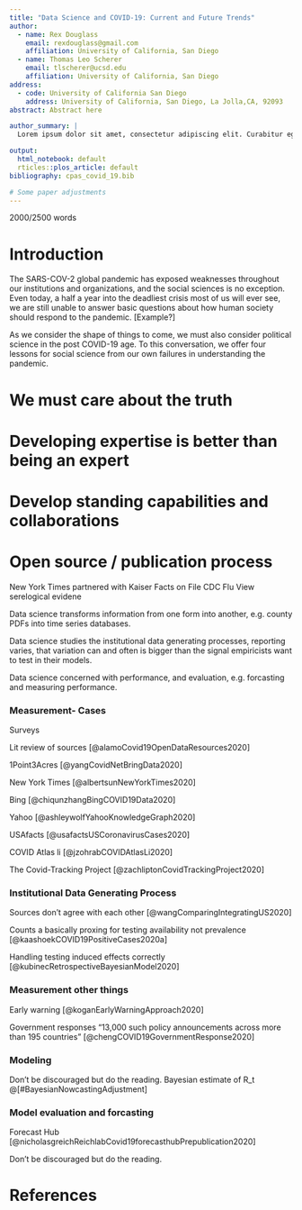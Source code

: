 ```yaml
---
title: "Data Science and COVID-19: Current and Future Trends"
author:
  - name: Rex Douglass
    email: rexdouglass@gmail.com
    affiliation: University of California, San Diego
  - name: Thomas Leo Scherer
    email: tlscherer@ucsd.edu
    affiliation: University of California, San Diego
address:
  - code: University of California San Diego
    address: University of California, San Diego, La Jolla,CA, 92093
abstract: Abstract here

author_summary: |
  Lorem ipsum dolor sit amet, consectetur adipiscing elit. Curabitur eget porta erat. Morbi consectetur est vel gravida pretium. Suspendisse ut dui eu ante cursus gravida non sed sem. Nullam sapien tellus, commodo id velit id, eleifend volutpat quam. Phasellus mauris velit, dapibus finibus elementum vel, pulvinar non tellus. Nunc pellentesque pretium diam, quis maximus dolor faucibus id. Nunc convallis sodales ante, ut ullamcorper est egestas vitae. Nam sit amet enim ultrices, ultrices elit pulvinar, volutpat risus.

output: 
  html_notebook: default
  rticles::plos_article: default
bibliography: cpas_covid_19.bib

# Some paper adjustments
---
```


2000/2500 words

# Introduction

The SARS-COV-2 global pandemic has exposed weaknesses throughout our institutions and organizations, and the social sciences is no exception. Even today, a half a year into the deadliest crisis most of us will ever see, we are still unable to answer basic questions about how human society should respond to the pandemic. [Example?]

As we consider the shape of things to come, we must also consider political science in the post COVID-19 age. To this conversation, we offer four lessons for social science from our own failures in understanding the pandemic.

<!-- Foremost, it showed that government institutions lack the capacity to  public health needs of their constituents.  -->

<!-- address all of the scientific, safety, and -->

<!-- Commercial, academic, and civil society efforts have stepped forward to fill this gap but often haltingly,  -->


# We must care about the truth

<!-- Let's face it, most of our audiences aren't interested in the truth. We must write to the few that do. And if that's not enough of an incentive to care about the truth, then as a field we must develop mechanisms to hold ourselves accountable.  -->


# Developing expertise is better than being an expert

<!-- You don't need to be an epidemiologist to make epidemiological claims, but you do need to use epidemiological models. Social scientists can (and should) drive in this lane, but there are some rules to the road -->


# Develop standing capabilities and collaborations



# Open source / publication process
<!-- Arhive getting hammered -->





New York Times partnered with Kaiser
Facts on File
CDC Flu View
serelogical evidene

Data science transforms information from one form into another, e.g. county PDFs into time series databases.

Data science studies the institutional data generating processes, reporting varies, that variation can and often is bigger than the signal empiricists want to test in their models.

Data science concerned with performance, and evaluation, e.g. forcasting and measuring performance.

### Measurement- Cases

Surveys

Lit review of sources [@alamoCovid19OpenDataResources2020]

1Point3Acres [@yangCovidNetBringData2020]

New York Times [@albertsunNewYorkTimes2020]

Bing [@chiqunzhangBingCOVID19Data2020]

Yahoo [@ashleywolfYahooKnowledgeGraph2020]

USAfacts [@usafactsUSCoronavirusCases2020]

COVID Atlas li [@jzohrabCOVIDAtlasLi2020]

The Covid-Tracking Project [@zachliptonCovidTrackingProject2020]

### Institutional Data Generating Process

Sources don't agree with each other [@wangComparingIntegratingUS2020]

Counts a basically proxing for testing availability not prevalence [@kaashoekCOVID19PositiveCases2020a]

Handling testing induced effects correctly [@kubinecRetrospectiveBayesianModel2020]

### Measurement other things

Early warning [@koganEarlyWarningApproach2020]

Government responses "13,000 such policy announcements across more than 195 countries" [@chengCOVID19GovernmentResponse2020]

### Modeling
Don't be discouraged but do the reading.
Bayesian estimate of R_t @[#BayesianNowcastingAdjustment]

### Model evaluation and forcasting
Forecast Hub [@nicholasgreichReichlabCovid19forecasthubPrepublication2020]


Don't be discouraged but do the reading.

# References
